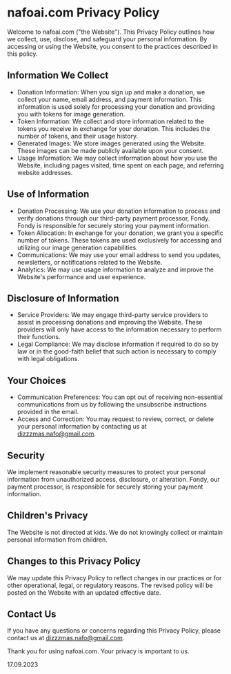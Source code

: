 # nafoai.com Privacy Policy

Welcome to nafoai.com ("the Website"). This Privacy Policy outlines how we collect, use, disclose, and safeguard your personal information. By accessing or using the Website, you consent to the practices described in this policy.

## Information We Collect

- Donation Information: When you sign up and make a donation, we collect your name, email address, and payment information. This information is used solely for processing your donation and providing you with tokens for image generation.
- Token Information: We collect and store information related to the tokens you receive in exchange for your donation. This includes the number of tokens, and their usage history.
- Generated Images: We store images generated using the Website. These images can be made publicly available upon your consent.
- Usage Information: We may collect information about how you use the Website, including pages visited, time spent on each page, and referring website addresses.

## Use of Information

- Donation Processing: We use your donation information to process and verify donations through our third-party payment processor, Fondy. Fondy is responsible for securely storing your payment information.
- Token Allocation: In exchange for your donation, we grant you a specific number of tokens. These tokens are used exclusively for accessing and utilizing our image generation capabilities.
- Communications: We may use your email address to send you updates, newsletters, or notifications related to the Website.
- Analytics: We may use usage information to analyze and improve the Website's performance and user experience.

## Disclosure of Information

- Service Providers: We may engage third-party service providers to assist in processing donations and improving the Website. These providers will only have access to the information necessary to perform their functions.
- Legal Compliance: We may disclose information if required to do so by law or in the good-faith belief that such action is necessary to comply with legal obligations.

## Your Choices

- Communication Preferences: You can opt out of receiving non-essential communications from us by following the unsubscribe instructions provided in the email.
- Access and Correction: You may request to review, correct, or delete your personal information by contacting us at [dizzzmas.nafo@gmail.com](mailto:dizzzmas.nafo@gmail.com).

## Security

We implement reasonable security measures to protect your personal information from unauthorized access, disclosure, or alteration. Fondy, our payment processor, is responsible for securely storing your payment information.

## Children's Privacy

The Website is not directed at kids. We do not knowingly collect or maintain personal information from children.

## Changes to this Privacy Policy

We may update this Privacy Policy to reflect changes in our practices or for other operational, legal, or regulatory reasons. The revised policy will be posted on the Website with an updated effective date.

## Contact Us

If you have any questions or concerns regarding this Privacy Policy, please contact us at [dizzzmas.nafo@gmail.com](mailto:dizzzmas.nafo@gmail.com).

Thank you for using nafoai.com. Your privacy is important to us.

17.09.2023
